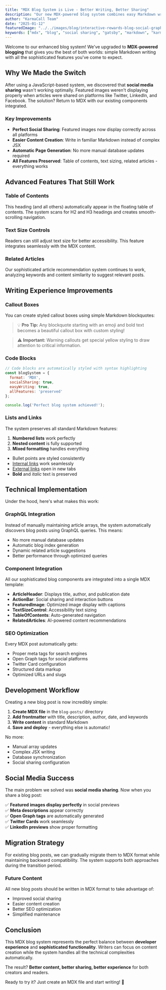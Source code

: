 ```yaml
---
title: "MDX Blog System is Live - Better Writing, Better Sharing"
description: "Our new MDX-powered blog system combines easy Markdown writing with sophisticated features. Write naturally, share perfectly, and maintain all the advanced functionality you love."
author: "KarmaCall Team"
date: "2025-01-12"
featuredImage: "../../images/blog/interactive-rewards-blog-social-graphic.jpg"
keywords: ["mdx", "blog", "social sharing", "gatsby", "markdown", "karmacall", "developer experience"]
---
```


Welcome to our enhanced blog system! We've upgraded to **MDX-powered blogging** that gives you the best of both worlds: simple Markdown writing with all the sophisticated features you've come to expect.

## Why We Made the Switch

After using a JavaScript-based system, we discovered that **social media sharing** wasn't working optimally. Featured images weren't displaying properly when articles were shared on platforms like Twitter, LinkedIn, and Facebook. The solution? Return to MDX with our existing components integrated.

### Key Improvements

- **Perfect Social Sharing**: Featured images now display correctly across all platforms
- **Easier Content Creation**: Write in familiar Markdown instead of complex JSX
- **Automatic Page Generation**: No more manual database updates required
- **All Features Preserved**: Table of contents, text sizing, related articles - everything works

## Advanced Features That Still Work

### Table of Contents
This heading (and all others) automatically appear in the floating table of contents. The system scans for H2 and H3 headings and creates smooth-scrolling navigation.

### Text Size Controls
Readers can still adjust text size for better accessibility. This feature integrates seamlessly with the MDX content.

### Related Articles
Our sophisticated article recommendation system continues to work, analyzing keywords and content similarity to suggest relevant posts.

## Writing Experience Improvements

### Callout Boxes
You can create styled callout boxes using simple Markdown blockquotes:

> 💡 **Pro Tip:** Any blockquote starting with an emoji and bold text becomes a beautiful callout box with custom styling!

> ⚠️ **Important:** Warning callouts get special yellow styling to draw attention to critical information.

### Code Blocks

```javascript
// Code blocks are automatically styled with syntax highlighting
const blogSystem = {
  format: 'MDX',
  socialSharing: true,
  easyWriting: true,
  allFeatures: 'preserved'
};

console.log('Perfect blog system achieved!');
```

### Lists and Links

The system preserves all standard Markdown features:

1. **Numbered lists** work perfectly
2. **Nested content** is fully supported  
3. **Mixed formatting** handles everything

- Bullet points are styled consistently
- [Internal links](/blog) work seamlessly
- [External links](https://example.com) open in new tabs
- **Bold** and *italic* text is preserved

## Technical Implementation

Under the hood, here's what makes this work:

### GraphQL Integration
Instead of manually maintaining article arrays, the system automatically discovers blog posts using GraphQL queries. This means:

- No more manual database updates
- Automatic blog index generation
- Dynamic related article suggestions
- Better performance through optimized queries

### Component Integration
All our sophisticated blog components are integrated into a single MDX template:

- **ArticleHeader**: Displays title, author, and publication date
- **ActionBar**: Social sharing and interaction buttons
- **FeaturedImage**: Optimized image display with captions
- **TextSizeControl**: Accessibility text sizing
- **TableOfContents**: Auto-generated navigation
- **RelatedArticles**: AI-powered content recommendations

### SEO Optimization
Every MDX post automatically gets:

- Proper meta tags for search engines
- Open Graph tags for social platforms
- Twitter Card configuration
- Structured data markup
- Optimized URLs and slugs

## Development Workflow

Creating a new blog post is now incredibly simple:

1. **Create MDX file** in the `blog-posts/` directory
2. **Add frontmatter** with title, description, author, date, and keywords
3. **Write content** in standard Markdown
4. **Save and deploy** - everything else is automatic!

No more:
- Manual array updates
- Complex JSX writing
- Database synchronization
- Social sharing configuration

## Social Media Success

The main problem we solved was **social media sharing**. Now when you share a blog post:

✅ **Featured images display perfectly** in social previews  
✅ **Meta descriptions** appear correctly  
✅ **Open Graph tags** are automatically generated  
✅ **Twitter Cards** work seamlessly  
✅ **LinkedIn previews** show proper formatting  

## Migration Strategy

For existing blog posts, we can gradually migrate them to MDX format while maintaining backward compatibility. The system supports both approaches during the transition period.

### Future Content
All new blog posts should be written in MDX format to take advantage of:
- Improved social sharing
- Easier content creation
- Better SEO optimization
- Simplified maintenance

## Conclusion

This MDX blog system represents the perfect balance between **developer experience** and **sophisticated functionality**. Writers can focus on content creation while the system handles all the technical complexities automatically.

The result? **Better content, better sharing, better experience** for both creators and readers.

Ready to try it? Just create an MDX file and start writing! 🚀 